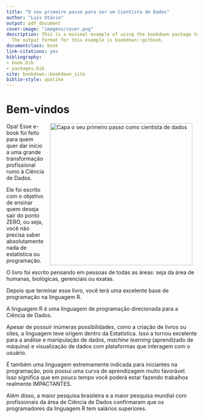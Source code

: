 ```yaml
--- 
title: "O seu primeiro passo para ser um Cientista de Dados"
author: "Luís Otávio"
output: pdf_document
cover-image: "imagens/cover.png"
description: This is a minimal example of using the bookdown package to write a book.
  The output format for this example is bookdown::gitbook.
documentclass: book
link-citations: yes
bibliography:
- book.bib
- packages.bib
site: bookdown::bookdown_site
biblio-style: apalike
---
```


# Bem-vindos {-}

<img src="imagens/capa_livro.jpeg" height="375" alt="Capa o seu primeiro passo como cientista de dados" align="right" style="margin: 0 1em 0 1em" />

Opa! Esse e-book foi feito para quem quer dar início a uma grande transformação profissional rumo à Ciência de Dados.

Ele foi escrito com o objetivo de ensinar quem deseja sair do ponto ZERO, ou seja, você não precisa saber absolutamente nada de estatística ou programação.

O livro foi escrito pensando em pessoas de todas as áreas: seja da área de humanas, biológicas, gerenciais ou exatas.

Depois que terminar esse livro, você terá uma excelente base de programação na linguagem R.

A linguagem R é uma linguagem de programação direcionada para a Ciência de Dados. 

Apesar de possuir inúmeras possibilidades, como a criação de livros ou sites, a linguagem teve origem dentro da Estatística. Isso a tornou excelente para a análise e manipulação de dados, *machine learning* (aprendizado de máquina) e visualização de dados com plataformas que interagem com o usuário.

É também uma linguagem extremamente indicada para iniciantes na programação, pois possui uma curva de aprendizagem muito favorável. Isso significa que em pouco tempo você poderá estar fazendo trabalhos realmente IMPACTANTES. 

Além disso, a maior pesquisa brasileira e a maior pesquisa mundial com profissionais da área de Ciência de Dados confirmaram que os programadores da linguagem R tem salários superiores.

